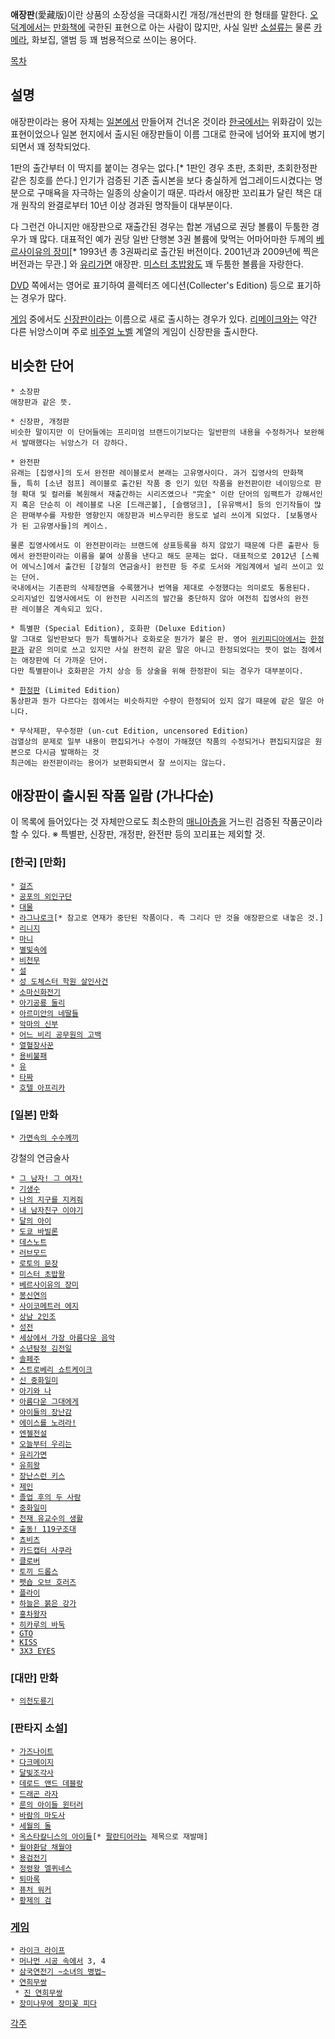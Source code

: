 '''애장판'''(愛藏版)이란 상품의 소장성을 극대화시킨 개정/개선판의 한 형태를 말한다. [[오덕]]계에서는 [[만화책]]에 국한된 표현으로 아는 사람이 많지만, 사실 일반 [[소설]]류는 물론 [[카메라]], 화보집, 앨범 등 꽤 범용적으로 쓰이는 용어다.

[[목차]]
== 설명 ==
애장판이라는 용어 자체는 [[일본]]에서 만들어져 건너온 것이라 [[한국]]에서는 위화감이 있는 표현이었으나 일본 현지에서 출시된 애장판들이 이름 그대로 한국에 넘어와 표지에 병기되면서 꽤 정착되었다. 

1판의 출간부터 이 딱지를 붙이는 경우는 없다.[* 1판인 경우 초판, 초회판, 초회한정판 같은 칭호를 쓴다.] 인기가 검증된 기존 출시본을 보다 충실하게 업그레이드시켰다는 명분으로 구매욕을 자극하는 일종의 상술이기 때문. 따라서 애장판 꼬리표가 달린 책은 대개 원작의 완결로부터 10년 이상 경과된 명작들이 대부분이다.

다 그런건 아니지만 애장판으로 재출간된 경우는 합본 개념으로 권당 볼륨이 두툼한 경우가 꽤 많다. 대표적인 예가 권당 일반 단행본 3권 볼륨에 맞먹는 어마어마한 두께의 [[베르사이유의 장미]][* 1993년 총 3권짜리로 출간된 버전이다. 2001년과 2009년에 찍은 버전과는 무관.] 와 [[유리가면]] 애장판. [[미스터 초밥왕]]도 꽤 두툼한 볼륨을 자랑한다.

[[DVD]] 쪽에서는 영어로 표기하여 콜렉터즈 에디션(Collecter's Edition) 등으로 표기하는 경우가 많다.

[[게임]] 중에서도 [[신장판]]이라는 이름으로 새로 출시하는 경우가 있다. [[리메이크]]와는 약간 다른 뉘앙스이며 주로 [[비주얼 노벨]] 계열의 게임이 신장판을 출시한다.

== 비슷한 단어 ==
 * 소장판
 애장판과 같은 뜻.

 * 신장판, 개정판
 비슷한 말이지만 이 단어들에는 프리미엄 브랜드이기보다는 일반판의 내용을 수정하거나 보완해서 발매했다는 뉘앙스가 더 강하다. 

 * 완전판
 유래는 [집영사]의 도서 완전판 레이블로서 본래는 고유명사이다. 과거 집영사의 만화책들, 특히 [소년 점프] 레이블로 출간된 작품 중 인기 있던 작품을 완전판이란 네이밍으로 판형 확대 및 컬러를 복원해서 재출간하는 시리즈였으나 "完全" 이란 단어의 임팩트가 강해서인지 혹은 단순히 이 레이블로 나온 [드래곤볼], [슬램덩크], [유유백서] 등의 인기작들이 많은 판매부수를 자랑한 영향인지 애장판과 비스무리한 용도로 널리 쓰이게 되었다. [보통명사가 된 고유명사들]의 케이스. 

 물론 집영사에서도 이 완전판이라는 브랜드에 상표등록을 하지 않았기 때문에 다른 출판사 등에서 완전판이라는 이름을 붙여 상품을 낸다고 해도 문제는 없다. 대표적으로 2012년 [스퀘어 에닉스]에서 출간된 [강철의 연금술사] 완전판 등 주로 도서와 게임계에서 널리 쓰이고 있는 단어.
 국내에서는 기존판의 삭제장면을 수록했거나 번역을 제대로 수정했다는 의미로도 통용된다.
 오리지널인 집영사에서도 이 완전판 시리즈의 발간을 중단하지 않아 여전히 집영사의 완전판 레이블은 계속되고 있다.

 * 특별판 (Special Edition), 호화판 (Deluxe Edition)
 말 그대로 일반판보다 뭔가 특별하거나 호화로운 뭔가가 붙은 판. 영어 [[위키피디아]]에서는 [[한정판]]과 같은 의미로 쓰고 있지만 사실 완전히 같은 말은 아니고 한정되었다는 뜻이 없는 점에서는 애장판에 더 가까운 단어.
 다만 특별판이나 호화판은 가치 상승 등 상술을 위해 한정판이 되는 경우가 대부분이다.

 * [[한정판]] (Limited Edition)
 통상판과 뭔가 다르다는 점에서는 비슷하지만 수량이 한정되어 있지 않기 때문에 같은 말은 아니다.

 * 무삭제판, 무수정판 (un-cut Edition, uncensored Edition)
 검열상의 문제로 일부 내용이 편집되거나 수정이 가해졌던 작품의 수정되거나 편집되지않은 원본으로 다시금 발매하는 것
 최근에는 완전판이라는 용어가 보편화되면서 잘 쓰이지는 않는다.
 
== 애장판이 출시된 작품 일람 (가나다순) ==
이 목록에 들어있다는 것 자체만으로도 최소한의 [[매니아]]층을 거느린 검증된 작품군이라 할 수 있다.
※ 특별판, 신장판, 개정판, 완전판 등의 꼬리표는 제외할 것.

=== [한국] [만화] ===
 * [[걸즈]]
 * [[공포의 외인구단]]
 * [[대물]]
 * [[라그나로크]][* 참고로 연재가 중단된 작품이다. 즉 그리다 만 것을 애장판으로 내놓은 것.]
 * [[리니지]]
 * [[마니]]
 * [[별빛속에]]
 * [[비천무]]
 * [[설]]
 * [[성 도체스터 학원 살인사건]]
 * [[소마신화전기]]
 * [[아기공룡 둘리]]
 * [[아르미안의 네딸들]]
 * [[악마의 신부]]
 * [[어느 비리 공무원의 고백]]
 * [[열혈장사꾼]]
 * [[용비불패]]
 * [[유]]
 * [[타짜]]
 * [[호텔 아프리카]]

=== [일본] 만화 ===
 * [[가면속의 수수께끼]]
강철의 연금술사
 * [[그 남자! 그 여자!]]
 * [[기생수]]
 * [[나의 지구를 지켜줘]]
 * [[내 남자친구 이야기]]
 * [[달의 아이]]
 * [[도쿄 바빌론]]
 * [[데스노트]]
 * [[러브모드]]
 * [[로토의 문장]]
 * [[미스터 초밥왕]]
 * [[베르사이유의 장미]]
 * [[봉신연의]]
 * [[사이코메트러 에지]]
 * [[상남 2인조]]
 * [[성전]]
 * [[세상에서 가장 아름다운 음악]]
 * [[소년탐정 김전일]]
 * [[솔페주]]
 * [[스트로베리 쇼트케이크]]
 * [[신 중화일미]]
 * [[아기와 나]]
 * [[아름다운 그대에게]]
 * [[아이들의 장난감]]
 * [[에이스를 노려라!]]
 * [[엔젤전설]]
 * [[오늘부터 우리는]]
 * [[유리가면]]
 * [[유희왕]]
 * [[장난스런 키스]]
 * [[제인]]
 * [[졸업 후의 두 사람]]
 * [[중화일미]]
 * [[천재 유교수의 생활]]
 * [[출동! 119구조대]]
 * [[쵸비츠]]
 * [[카드캡터 사쿠라]]
 * [[클로버]]
 * [[토끼 드롭스]]
 * [[펫숍 오브 호러즈]]
 * [[플라이]]
 * [[하늘은 붉은 강가]]
 * [[홍차왕자]]
 * [[히카루의 바둑]]
 * [[GTO]]
 * [[KISS]]
 * [[3X3 EYES]]
=== [대만] 만화 ===
 * [[의천도룡기]]

=== [판타지 소설] ===
 * [[가즈나이트]]
 * [[다크메이지]]
 * [[달빛조각사]]
 * [[데로드 앤드 데블랑]]
 * [[드래곤 라자]]
 * [[룬의 아이들 윈터러]]
 * [[바람의 마도사]]
 * [[세월의 돌]]
 * [[옥스타칼니스의 아이들]][* [[팔란티어]]라는 제목으로 재발매]
 * [[월야환담 채월야]]
 * [[용검전기]]
 * [[정령왕 엘퀴네스]]
 * [[퇴마록]]
 * [[퓨처 워커]]
 * [[황제의 검]]
=== [[게임]] ===
 * [[라이크 라이프]]
 * [[머나먼 시공 속에서]] 3, 4
 * [[삼국연전기 ~소녀의 병법~]]
 * [[연희무쌍]]
  * [[진 연희무쌍]]
 * [[장미나무에 장미꽃 피다]]

[[각주]]
